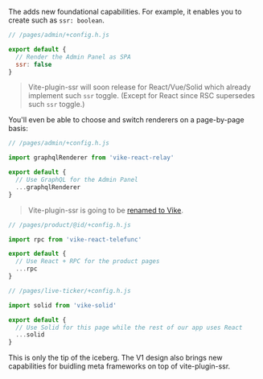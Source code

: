 
The <Link text="V1 design" href="/migration/v1-design" /> adds new foundational capabilities. For example, it enables you to create <Link text="custom configs" href="/meta" /> such as `ssr: boolean`.

```js
// /pages/admin/+config.h.js

export default {
  // Render the Admin Panel as SPA
  ssr: false
}
```

> Vite-plugin-ssr will soon release <Link text="built-in renderers" href="/renderers" /> for React/Vue/Solid which already implement such `ssr` toggle. (Except for React since RSC supersedes such `ssr` toggle.)

You'll even be able to choose and switch renderers on a page-by-page basis:

```js
// /pages/admin/+config.h.js

import graphqlRenderer from 'vike-react-relay'

export default {
  // Use GraphQL for the Admin Panel
  ...graphqlRenderer
}
```

> Vite-plugin-ssr is going to be [renamed to Vike](https://github.com/brillout/vite-plugin-ssr/issues/736).

```js
// /pages/product/@id/+config.h.js

import rpc from 'vike-react-telefunc'

export default {
  // Use React + RPC for the product pages
  ...rpc
}
```

```js
// /pages/live-ticker/+config.h.js

import solid from 'vike-solid'

export default {
  // Use Solid for this page while the rest of our app uses React
  ...solid
}
```

This is only the tip of the iceberg. The V1 design also brings new capabilities for buidling meta frameworks on top of vite-plugin-ssr.
